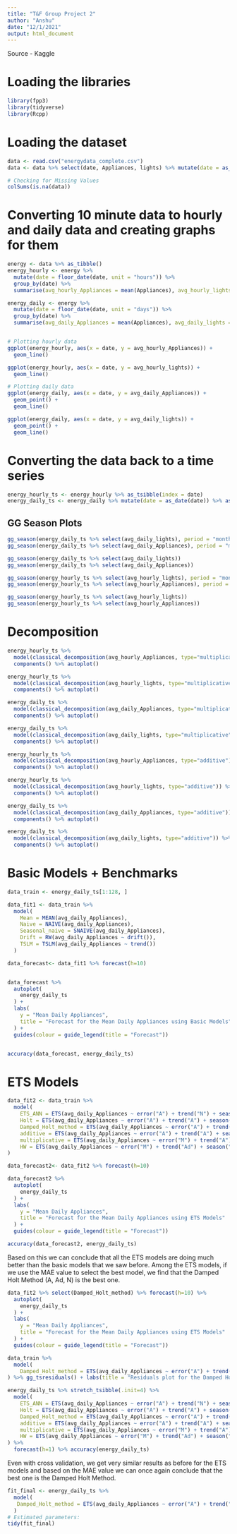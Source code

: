 ---
title: "T&F Group Project 2"
author: "Anshu"
date: "12/1/2021"
output: html_document
---

Source - Kaggle 

# Loading the libraries
```{r}
library(fpp3)
library(tidyverse)
library(Rcpp)
```


# Loading the dataset 
```{r}
data <- read.csv("energydata_complete.csv")
data <- data %>% select(date, Appliances, lights) %>% mutate(date = as_datetime(date)) %>% as_tsibble(index=date)

# Checking for Missing Values 
colSums(is.na(data))
```


# Converting 10 minute data to hourly and daily data and creating graphs for them
```{r}

energy <- data %>% as_tibble()
energy_hourly <- energy %>% 
  mutate(date = floor_date(date, unit = "hours")) %>% 
  group_by(date) %>% 
  summarise(avg_hourly_Appliances = mean(Appliances), avg_hourly_lights = mean(lights))

energy_daily <- energy %>% 
  mutate(date = floor_date(date, unit = "days")) %>% 
  group_by(date) %>% 
  summarise(avg_daily_Appliances = mean(Appliances), avg_daily_lights = mean(lights))


# Plotting hourly data 
ggplot(energy_hourly, aes(x = date, y = avg_hourly_Appliances)) +
  geom_line()

ggplot(energy_hourly, aes(x = date, y = avg_hourly_lights)) +
  geom_line()

# Plotting daily data 
ggplot(energy_daily, aes(x = date, y = avg_daily_Appliances)) +
  geom_point() +
  geom_line()

ggplot(energy_daily, aes(x = date, y = avg_daily_lights)) +
  geom_point() +
  geom_line()
```


# Converting the data back to a time series 
```{r}
energy_hourly_ts <- energy_hourly %>% as_tsibble(index = date) 
energy_daily_ts <- energy_daily %>% mutate(date = as_date(date)) %>% as_tsibble(index = date)
```

## GG Season Plots
```{r}
gg_season(energy_daily_ts %>% select(avg_daily_lights), period = "month")
gg_season(energy_daily_ts %>% select(avg_daily_Appliances), period = "month")
```


```{r}
gg_season(energy_daily_ts %>% select(avg_daily_lights))
gg_season(energy_daily_ts %>% select(avg_daily_Appliances))
```


```{r}
gg_season(energy_hourly_ts %>% select(avg_hourly_lights), period = "month")
gg_season(energy_hourly_ts %>% select(avg_hourly_Appliances), period = "month")
```


```{r}
gg_season(energy_hourly_ts %>% select(avg_hourly_lights))
gg_season(energy_hourly_ts %>% select(avg_hourly_Appliances))
```


# Decomposition 
```{r}
energy_hourly_ts %>% 
  model(classical_decomposition(avg_hourly_Appliances, type="multiplicative")) %>% 
  components() %>% autoplot()

energy_hourly_ts %>% 
  model(classical_decomposition(avg_hourly_lights, type="multiplicative")) %>% 
  components() %>% autoplot()

energy_daily_ts %>% 
  model(classical_decomposition(avg_daily_Appliances, type="multiplicative")) %>% 
  components() %>% autoplot()

energy_daily_ts %>% 
  model(classical_decomposition(avg_daily_lights, type="multiplicative")) %>% 
  components() %>% autoplot()
```



```{r}
energy_hourly_ts %>% 
  model(classical_decomposition(avg_hourly_Appliances, type="additive")) %>% 
  components() %>% autoplot()

energy_hourly_ts %>% 
  model(classical_decomposition(avg_hourly_lights, type="additive")) %>% 
  components() %>% autoplot()

energy_daily_ts %>% 
  model(classical_decomposition(avg_daily_Appliances, type="additive")) %>% 
  components() %>% autoplot()

energy_daily_ts %>% 
  model(classical_decomposition(avg_daily_lights, type="additive")) %>% 
  components() %>% autoplot()
```


# Basic Models + Benchmarks 
```{r}
data_train <- energy_daily_ts[1:128, ]

data_fit1 <- data_train %>%
  model(
    Mean = MEAN(avg_daily_Appliances),
    Naive = NAIVE(avg_daily_Appliances),
    Seasonal_naive = SNAIVE(avg_daily_Appliances),
    Drift = RW(avg_daily_Appliances ~ drift()), 
    TSLM = TSLM(avg_daily_Appliances ~ trend())
  )

data_forecast<- data_fit1 %>% forecast(h=10)


data_forecast %>%
  autoplot(
    energy_daily_ts
  ) +
  labs(
    y = "Mean Daily Appliances",
    title = "Forecast for the Mean Daily Appliances using Basic Models"
  ) +
  guides(colour = guide_legend(title = "Forecast"))


accuracy(data_forecast, energy_daily_ts)
```

# ETS Models 
```{r}
data_fit2 <- data_train %>%
  model(
    ETS_ANN = ETS(avg_daily_Appliances ~ error("A") + trend("N") + season("N")), 
    Holt = ETS(avg_daily_Appliances ~ error("A") + trend("A") + season("N")),
    Damped_Holt_method = ETS(avg_daily_Appliances ~ error("A") + trend("Ad") + season("N")), 
    additive = ETS(avg_daily_Appliances ~ error("A") + trend("A") + season("A")),
    multiplicative = ETS(avg_daily_Appliances ~ error("M") + trend("A") + season("M")), 
    HW = ETS(avg_daily_Appliances ~ error("M") + trend("Ad") + season("M"))
)

data_forecast2<- data_fit2 %>% forecast(h=10)

data_forecast2 %>%
  autoplot(
    energy_daily_ts
  ) +
  labs(
    y = "Mean Daily Appliances",
    title = "Forecast for the Mean Daily Appliances using ETS Models"
  ) +
  guides(colour = guide_legend(title = "Forecast"))

accuracy(data_forecast2, energy_daily_ts)
```

Based on this we can conclude that all the ETS models are doing much better than the basic models that we saw before. Among the ETS models, if we use the MAE value to select the best model, we find that the Damped Holt Method (A, Ad, N) is the best one. 


```{r}

data_fit2 %>% select(Damped_Holt_method) %>% forecast(h=10) %>%
  autoplot(
    energy_daily_ts
  ) +
  labs(
    y = "Mean Daily Appliances",
    title = "Forecast for the Mean Daily Appliances using ETS Models"
  ) +
  guides(colour = guide_legend(title = "Forecast"))

```


```{r}

data_train %>%
  model(
    Damped_Holt_method = ETS(avg_daily_Appliances ~ error("A") + trend("Ad") + season("N"))
) %>% gg_tsresiduals() + labs(title = "Residuals plot for the Damped Holt model")

```

```{r}

energy_daily_ts %>% stretch_tsibble(.init=4) %>% 
  model(
    ETS_ANN = ETS(avg_daily_Appliances ~ error("A") + trend("N") + season("N")), 
    Holt = ETS(avg_daily_Appliances ~ error("A") + trend("A") + season("N")),
    Damped_Holt_method = ETS(avg_daily_Appliances ~ error("A") + trend("Ad") + season("N")), 
    additive = ETS(avg_daily_Appliances ~ error("A") + trend("A") + season("A")),
    multiplicative = ETS(avg_daily_Appliances ~ error("M") + trend("A") + season("M")), 
    HW = ETS(avg_daily_Appliances ~ error("M") + trend("Ad") + season("M"))
) %>% 
  forecast(h=1) %>% accuracy(energy_daily_ts)
```

Even with cross validation, we get very similar results as before for the ETS models and based on the MAE value we can once again conclude that the best one is the Damped Holt Method. 

```{r}

fit_final <- energy_daily_ts %>%
  model(
   Damped_Holt_method = ETS(avg_daily_Appliances ~ error("A") + trend("Ad") + season("N"))
  )
# Estimated parameters:
tidy(fit_final)

```


